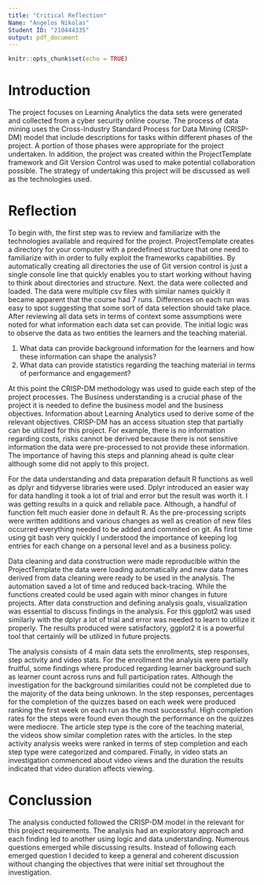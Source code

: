 ```yaml
---
title: "Critical Reflection"
Name: "Angelos Nikolas"
Student ID: "210444335"
output: pdf_document
---
```


```r
knitr::opts_chunk$set(echo = TRUE)
```

# Introduction 
The project focuses on Learning Analytics the data sets were generated and collected from a cyber security online course. The process of data mining uses the Cross-Industry Standard Process for Data Mining (CRISP-DM) model that include descriptions for tasks within different phases of the project. A portion of those phases were appropriate for the project undertaken. In addition, the project was created within the ProjectTemplate framework and Git Version Control was used to make potential collaboration possible. The strategy of undertaking this project will be discussed as well as the technologies used.

# Reflection
To begin with, the first step was to review and familiarize with the technologies available and required for the project. ProjectTemplate creates a directory for your computer with a predefined structure that one need to familiarize with in order to fully exploit the frameworks capabilities. By automatically creating all directories the use of Git version control is just a single console line that quickly enables you to start working without having to think about directories and structure. Next. the data were collected and loaded. The data were multiple csv files with similar names quickly it became apparent that the course had 7 runs. Differences on each run was easy to spot suggesting that some sort of data selection should take place. After reviewing all data sets in terms of context some assumptions were noted for what information each data set can provide. The initial logic was to observe the data as two entities the learners and the teaching material. 

1. What data can provide background information for the learners and how these information can shape the analysis? 
2. What data can provide statistics regarding the teaching material in terms of performance and engagement? 

At this point the CRISP-DM methodology was used to guide each step of the project processes. The Business understanding is a crucial phase of the project it is needed to define the business model and the business objectives. Information about Learning Analytics used to derive some of the relevant objectives. CRISP-DM has an access situation step that partially can be utilized for this project. For example, there is no information regarding costs, risks cannot be derived because there is not sensitive information the data were pre-processed to not provide these information. The importance of having this steps and planning ahead is quite clear although some did not apply to this project.

For the data understanding and data preparation default R functions as well as dplyr and tidyverse libraries were used. Dplyr introduced an easier way for data handling it took a lot of trial and error but the result was worth it. I was getting results in a quick and reliable pace. Although, a handful of function felt much easier done in default R. As the pre-processing scripts were written additions and various changes as well as creation of new files occurred everything needed to be added and commited on git. As first time using git bash very quickly I understood the importance of keeping log entries for each change on a personal level and as a business policy. 

Data cleaning and data construction were made reproducible within the ProjectTemplate the data were loading automatically and new data frames derived from data cleaning were ready to be used in the analysis. The automation saved a lot of time and reduced back-tracing. While the functions created could be used again with minor changes in future projects. After data construction and defining analysis goals, visualization was essential to discuss findings in the analysis. For this ggplot2 was used similarly with the dplyr a lot of trial and error was needed to learn to utilize it properly. The results produced were satisfactory, ggplot2 it is a powerful tool that certainly will be utilized in future projects.

The analysis consists of 4 main data sets the enrollments, step responses, step activity and video stats. For the enrollment the analysis were partially fruitful, some findings where produced regarding learner background such as learner count across runs and full participation rates. Although the investigation for the background similarities could not be completed due to the majority of the data being unknown. In the step responses, percentages for the completion of the quizzes based on each week were produced ranking the first week on each run as the most successful. High completion rates for the steps were found even though the performance on the quizzes were mediocre. The article step type is the core of the teaching material, the videos show similar completion rates with the articles. In the step activity analysis weeks were ranked in terms of step completion and each step type were categorized and compared. Finally, in video stats an investigation commenced about video views and the duration the results indicated that video duration affects viewing.

# Conclussion
The analysis conducted followed the CRISP-DM model in the relevant for this project requirements. The analysis had an exploratory approach and each finding led to another using logic and data understanding. Numerous questions emerged while discussing results. Instead of following each emerged question I decided to keep a general and coherent discussion without changing the objectives that were initial set throughout the investigation.
